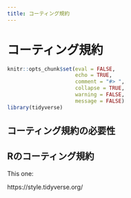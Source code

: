 ```yaml
---
title: コーティング規約
---
```


# コーティング規約

```r
knitr::opts_chunk$set(eval = FALSE,
                      echo = TRUE,
                      comment = "#> ",
                      collapse = TRUE,
                      warning = FALSE,
                      message = FALSE)
library(tidyverse)
```


## コーティング規約の必要性

## Rのコーティング規約

This one:

https://style.tidyverse.org/



